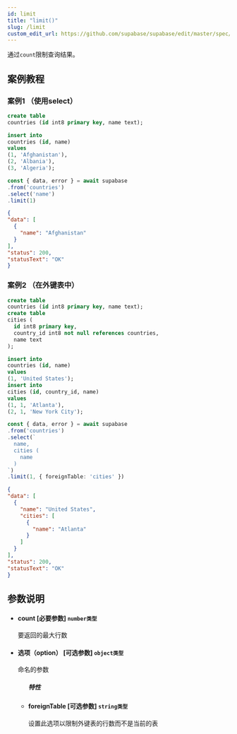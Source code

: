 ```yaml
---
id: limit
title: "limit()"
slug: /limit
custom_edit_url: https://github.com/supabase/supabase/edit/master/spec/supabase_js_v2.yml
---
```


通过`count`限制查询结果。





## 案例教程

### 案例1 （使用select）

<Tabs scrollable size="small" type="underlined" defaultActiveId="demo1">

<TabPanel id="demo1" label="建表">

  ```sql
create table
  countries (id int8 primary key, name text);

insert into
  countries (id, name)
values
  (1, 'Afghanistan'),
  (2, 'Albania'),
  (3, 'Algeria');
  ```

</TabPanel>

<TabPanel id="demo2" label="使用方法">

  ```ts
const { data, error } = await supabase
  .from('countries')
  .select('name')
  .limit(1)
  ```

</TabPanel>


<TabPanel id="demo3" label="返回结果">

  ```json
{
  "data": [
    {
      "name": "Afghanistan"
    }
  ],
  "status": 200,
  "statusText": "OK"
}
  ```

</TabPanel>
</Tabs>




### 案例2 （在外键表中）

<Tabs scrollable size="small" type="underlined" defaultActiveId="demo1">

<TabPanel id="demo1" label="建表">

  ```sql
create table
  countries (id int8 primary key, name text);
create table
  cities (
    id int8 primary key,
    country_id int8 not null references countries,
    name text
  );

insert into
  countries (id, name)
values
  (1, 'United States');
insert into
  cities (id, country_id, name)
values
  (1, 1, 'Atlanta'),
  (2, 1, 'New York City');
  ```

</TabPanel>

<TabPanel id="demo2" label="使用方法">

  ```ts
const { data, error } = await supabase
  .from('countries')
  .select(`
    name,
    cities (
      name
    )
  `)
  .limit(1, { foreignTable: 'cities' })
  ```

</TabPanel>


<TabPanel id="demo3" label="返回结果">

  ```json
{
  "data": [
    {
      "name": "United States",
      "cities": [
        {
          "name": "Atlanta"
        }
      ]
    }
  ],
  "status": 200,
  "statusText": "OK"
}
  ```

</TabPanel>
</Tabs>


























## 参数说明


<ul className="method-list-group">
  
<li className="method-list-item">
  <h4 className="method-list-item-label">
    <span className="method-list-item-label-name">
      count
    </span>
    <span className="method-list-item-label-badge required">
      [必要参数]
    </span>
    <span className="method-list-item-validation">
      <code>number类型</code>
    </span>
  </h4>
  <div class="method-list-item-description">

要返回的最大行数

  </div>
  
</li>


<li className="method-list-item">
  <h4 className="method-list-item-label">
    <span className="method-list-item-label-name">
      选项（option）
    </span>
    <span className="method-list-item-label-badge required">
      [可选参数]
    </span>
    <span className="method-list-item-validation">
      <code>object类型</code>
    </span>
  </h4>
  <div class="method-list-item-description">

命名的参数

  </div>
  
<ul className="method-list-group">
  <h5 class="method-list-title method-list-title-isChild expanded">特性</h5>

<li className="method-list-item">
  <h4 className="method-list-item-label">
    <span className="method-list-item-label-name">
      foreignTable
    </span>
    <span className="method-list-item-label-badge false">
      [可选参数]
    </span>
    <span className="method-list-item-validation">
      <code>string类型</code>
    </span>
  </h4>
  <div class="method-list-item-description">

设置此选项以限制外键表的行数而不是当前的表

  </div>
  
</li>

</ul>

</li>

</ul>














